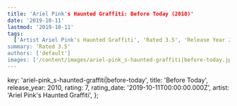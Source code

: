 ```yaml
---
title: 'Ariel Pink's Haunted Graffiti: Before Today (2010)'
date: '2019-10-11'
lastmod: '2019-10-11'
tags:
  ['Artist Ariel Pink's Haunted Graffiti', 'Rated 3.5', 'Release Year 2010', 'Release Decade 2010']
summary: 'Rated 3.5'
authors: ['default']
images: ['/content/images/ariel-pink_s-haunted-graffiti|before-today.jpg']
---
```


  key: 'ariel-pink_s-haunted-graffiti|before-today',
  title: 'Before Today',
  release_year: 2010,
  rating: 7,
  rating_date: '2019-10-11T00:00:00.000Z',
  artist: 'Ariel Pink's Haunted Graffiti',
};

<MusicRating data={data} />
